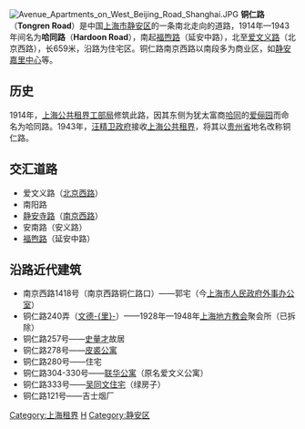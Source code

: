 {{Infobox China Road
|路牌类型=Shanghai
|中文道路名称=铜仁路
|道路英文名=Tongren Rd.
|走向1=南
|走向2=北
|走向1(E)=S
|走向2(E)=N
|图片=
|图片说明=
|道路属性=
|道路总长度=0.659
|车速限制=
|行车线数量=
|所在地区=[[静安区|静安区]]
|起点=[[延安中路_(上海)|延安中路]]
|终点=[[北京西路_(上海)|北京西路]]
|道路命名日期=
|命名缘由=[[贵州省|贵州省]][[铜仁市|铜仁市]]
|道路旧名=哈同路
|道路动工日期=1914年
|通车日期=
|路段主要建筑=[[联华公寓|联华公寓]]
|收费=
}}
[[File:Avenue_Apartments_on_West_Beijing_Road_Shanghai.JPG|thumb]]
'''铜仁路'''（'''Tongren Road'''）是中国[[上海市|上海市]][[静安区|静安区]]的一条南北走向的道路，1914年—1943年间名为'''哈同路'''（'''Hardoon Road'''），南起[[福煦路|福煦路]]（延安中路），北至[[爱文义路|爱文义路]]（北京西路），长659米，沿路为住宅区。铜仁路南京西路以南段多为商业区，如[[静安嘉里中心|静安嘉里中心]]等。

== 历史 ==
1914年，[[上海公共租界工部局|上海公共租界工部局]]修筑此路，因其东侧为犹太富商[[哈同|哈同]]的[[爱俪园|爱俪园]]而命名为哈同路。1943年，[[汪精卫政府|汪精卫政府]]接收[[上海公共租界|上海公共租界]]，将其以[[贵州省|贵州省]]地名改称铜仁路。

== 交汇道路 ==
*爱文义路（[[北京西路_(上海)|北京西路]]）
*南阳路
*[[静安寺路|静安寺路]]（[[南京西路_（上海）|南京西路]]）
*安南路（安义路）
*[[福煦路|福煦路]]（延安中路）

== 沿路近代建筑 ==
*南京西路1418号（南京西路铜仁路口）——郭宅（今[[上海市人民政府外事办公室|上海市人民政府外事办公室]]）
*铜仁路240弄（[[文德里_(上海)|文德-{里}-]]）——1928年—1948年[[上海地方教会|上海地方教会]]聚会所（已拆除）
*铜仁路257号——[[史量才|史量才]]故居
*铜仁路278号——[[皮裘公寓|皮裘公寓]]
*铜仁路280号——住宅
*铜仁路304-330号——[[联华公寓|联华公寓]]（原名爱文义公寓）    
*铜仁路333号——[[吴同文住宅|吴同文住宅]]（绿房子）  
*铜仁路121号——吉士烟厂
 
[[Category:上海租界|Category:上海租界]]
[[Category:上海道路|H]]
[[Category:静安区|Category:静安区]]